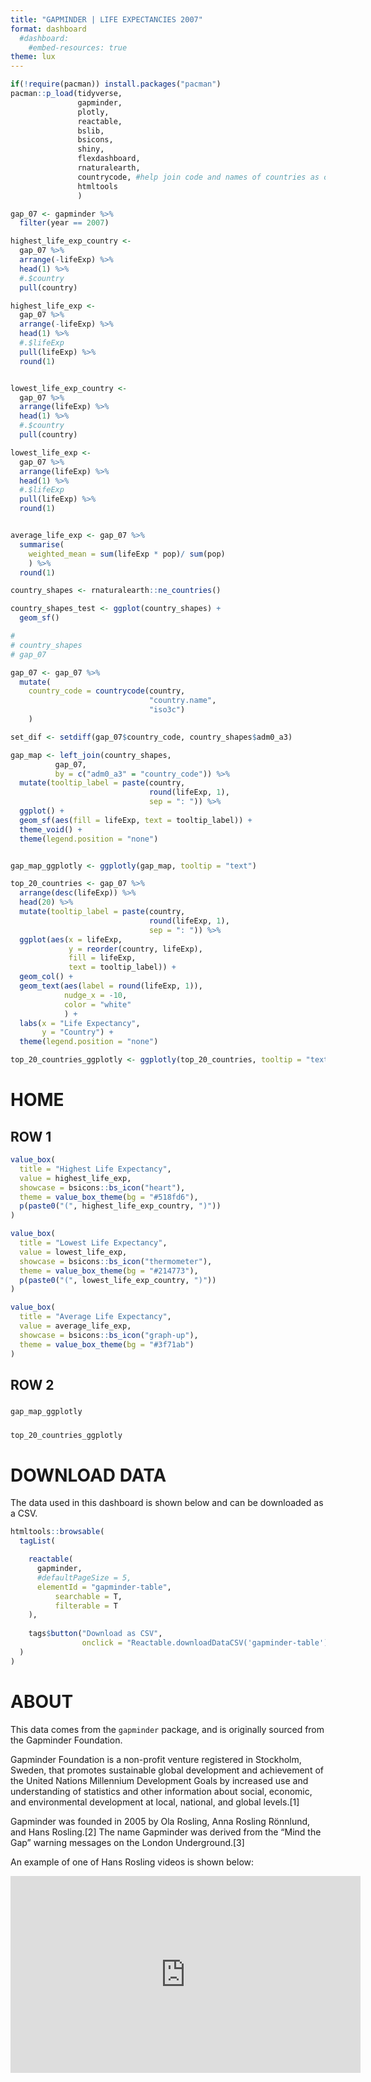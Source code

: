 ```yaml
---
title: "GAPMINDER | LIFE EXPECTANCIES 2007"
format: dashboard
  #dashboard:
    #embed-resources: true
theme: lux
---
```


```r

if(!require(pacman)) install.packages("pacman")
pacman::p_load(tidyverse, 
               gapminder,
               plotly, 
               reactable, 
               bslib, 
               bsicons, 
               shiny,
               flexdashboard,
               rnaturalearth,
               countrycode, #help join code and names of countries as country names usually differ between datasets
               htmltools
               )

```

```r
gap_07 <- gapminder %>% 
  filter(year == 2007)

highest_life_exp_country <- 
  gap_07 %>%  
  arrange(-lifeExp) %>% 
  head(1) %>% 
  #.$country
  pull(country)

highest_life_exp <- 
  gap_07 %>%  
  arrange(-lifeExp) %>% 
  head(1) %>% 
  #.$lifeExp
  pull(lifeExp) %>% 
  round(1)


lowest_life_exp_country <- 
  gap_07 %>%  
  arrange(lifeExp) %>% 
  head(1) %>% 
  #.$country
  pull(country)

lowest_life_exp <- 
  gap_07 %>%  
  arrange(lifeExp) %>% 
  head(1) %>% 
  #.$lifeExp
  pull(lifeExp) %>% 
  round(1)


average_life_exp <- gap_07 %>% 
  summarise(
    weighted_mean = sum(lifeExp * pop)/ sum(pop)
    ) %>% 
  round(1)
```

```r
country_shapes <- rnaturalearth::ne_countries()

country_shapes_test <- ggplot(country_shapes) +
  geom_sf()

# 
# country_shapes
# gap_07

gap_07 <- gap_07 %>%  
  mutate(
    country_code = countrycode(country, 
                               "country.name", 
                               "iso3c")
    )

set_dif <- setdiff(gap_07$country_code, country_shapes$adm0_a3)

gap_map <- left_join(country_shapes,
          gap_07,
          by = c("adm0_a3" = "country_code")) %>% 
  mutate(tooltip_label = paste(country, 
                               round(lifeExp, 1), 
                               sep = ": ")) %>% 
  ggplot() +
  geom_sf(aes(fill = lifeExp, text = tooltip_label)) +
  theme_void() + 
  theme(legend.position = "none")


gap_map_ggplotly <- ggplotly(gap_map, tooltip = "text")
```


```r
top_20_countries <- gap_07 %>% 
  arrange(desc(lifeExp)) %>%  
  head(20) %>% 
  mutate(tooltip_label = paste(country, 
                               round(lifeExp, 1), 
                               sep = ": ")) %>% 
  ggplot(aes(x = lifeExp,
             y = reorder(country, lifeExp),
             fill = lifeExp,
             text = tooltip_label)) +
  geom_col() +
  geom_text(aes(label = round(lifeExp, 1)),
            nudge_x = -10,
            color = "white"
            ) +
  labs(x = "Life Expectancy",
       y = "Country") +
  theme(legend.position = "none")

top_20_countries_ggplotly <- ggplotly(top_20_countries, tooltip = "text")

```



# HOME

## ROW 1 {height=25%}

```r
value_box(
  title = "Highest Life Expectancy",
  value = highest_life_exp,
  showcase = bsicons::bs_icon("heart"),
  theme = value_box_theme(bg = "#518fd6"),
  p(paste0("(", highest_life_exp_country, ")"))
)
```


```r
value_box(
  title = "Lowest Life Expectancy",
  value = lowest_life_exp,
  showcase = bsicons::bs_icon("thermometer"),
  theme = value_box_theme(bg = "#214773"),
  p(paste0("(", lowest_life_exp_country, ")"))  
)
```


```r
value_box(
  title = "Average Life Expectancy",
  value = average_life_exp,
  showcase = bsicons::bs_icon("graph-up"),
  theme = value_box_theme(bg = "#3f71ab")
)
```

## ROW 2 {height=75%}

### {width=70%}

```r
gap_map_ggplotly
```


### {width=30%}

```r
top_20_countries_ggplotly
```



#  DOWNLOAD DATA



The data used in this dashboard is shown below and can be downloaded as a CSV.

```r

htmltools::browsable(
  tagList(

    reactable(
      gapminder,
      #defaultPageSize = 5,
      elementId = "gapminder-table",
          searchable = T,
          filterable = T
    ),
  
    tags$button("Download as CSV", 
                onclick = "Reactable.downloadDataCSV('gapminder-table')")
  )
)

```









# ABOUT

This data comes from the `gapminder` package, and is originally sourced from the Gapminder Foundation. 

Gapminder Foundation is a non-profit venture registered in Stockholm, Sweden, that promotes sustainable global development and achievement of the United Nations Millennium Development Goals by increased use and understanding of statistics and other information about social, economic, and environmental development at local, national, and global levels.[1]

Gapminder was founded in 2005 by Ola Rosling, Anna Rosling Rönnlund, and Hans Rosling.[2] The name Gapminder was derived from the "Mind the Gap" warning messages on the London Underground.[3]



An example of one of Hans Rosling videos is shown below:


<iframe width="560" height="315" src="https://www.youtube.com/embed/hVimVzgtD6w?si=2Bohfrlj34331zGS" title="YouTube video player" frameborder="0" allow="accelerometer; autoplay; clipboard-write; encrypted-media; gyroscope; picture-in-picture; web-share" referrerpolicy="strict-origin-when-cross-origin" allowfullscreen></iframe>





















